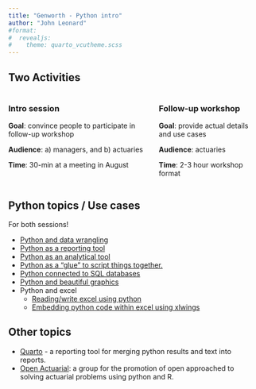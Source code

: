 ```yaml
---
title: "Genworth - Python intro"
author: "John Leonard"
#format:
#  revealjs:
#    theme: quarto_vcutheme.scss
---
```


## Two Activities {.smaller}

:::: {.columns}

::: {.column}
### Intro session

**Goal**: convince people to participate in follow-up workshop

**Audience**: a) managers, and b) actuaries

**Time**: 30-min at a meeting in August

:::

::: {.column}
### Follow-up workshop

**Goal**: provide actual details and use cases

**Audience**: actuaries

**Time**: 2-3 hour workshop format

:::

::::

## Python topics / Use cases

For both sessions!

- [Python and data wrangling](https://www.oreilly.com/library/view/data-wrangling-with/9781491948804/)
- [Python as a reporting tool](https://quarto.org/)
- [Python as an analytical tool](https://lifelib.io/)
- [Python as a "glue" to script things together.](https://learn.microsoft.com/en-us/windows/python/scripting)
- [Python connected to SQL databases](https://www.geeksforgeeks.org/how-to-connect-python-with-sql-database/)
- [Python and beautiful graphics](https://livecodestream.dev/post/how-to-build-beautiful-plots-with-python-and-seaborn/)
- Python and excel
    - [Reading/write excel using python](https://openpyxl.readthedocs.io/en/stable/)
    - [Embedding python code within excel using xlwings](https://towardsdatascience.com/how-to-supercharge-excel-with-python-726b0f8e22c2)

## Other topics

- [Quarto](https://quarto.org/) - a reporting tool for merging python results and text into reports.
- [Open Actuarial](https://open-actuarial.readthedocs.io/en/latest/introduction.html): a group for the promotion of open approached to solving actuarial problems using python and R.
